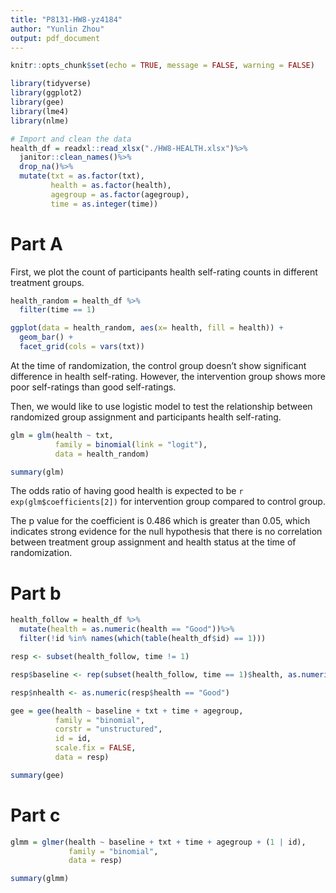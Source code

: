 ```yaml
---
title: "P8131-HW8-yz4184"
author: "Yunlin Zhou"
output: pdf_document
---
```


```r
knitr::opts_chunk$set(echo = TRUE, message = FALSE, warning = FALSE)
```

```r
library(tidyverse)
library(ggplot2)
library(gee)
library(lme4)
library(nlme)
```

```r
# Import and clean the data
health_df = readxl::read_xlsx("./HW8-HEALTH.xlsx")%>%
  janitor::clean_names()%>%
  drop_na()%>%
  mutate(txt = as.factor(txt),
         health = as.factor(health),
         agegroup = as.factor(agegroup),
         time = as.integer(time))
```

# Part A

First, we plot the count of participants health self-rating counts in different treatment groups.

```r
health_random = health_df %>%
  filter(time == 1)

ggplot(data = health_random, aes(x= health, fill = health)) +
  geom_bar() + 
  facet_grid(cols = vars(txt))
```

At the time of randomization, the control group doesn't show significant difference in health self-rating. However, the intervention group shows more poor self-ratings than good  self-ratings.

Then, we would like to use logistic model to test the relationship between randomized group assignment and participants health self-rating.
 
```r
glm = glm(health ~ txt,
          family = binomial(link = "logit"),
          data = health_random)

summary(glm)
```

The odds ratio of having good health is expected to be `r exp(glm$coefficients[2])` for intervention group compared to control group.

The p value for the coefficient is 0.486 which is greater than 0.05, which indicates strong evidence for the null hypothesis that there is no correlation between treatment group assignment and health status at the time of randomization.


# Part b

```r
health_follow = health_df %>%
  mutate(health = as.numeric(health == "Good"))%>%
  filter(!id %in% names(which(table(health_df$id) == 1)))

resp <- subset(health_follow, time != 1)

resp$baseline <- rep(subset(health_follow, time == 1)$health, as.numeric(table(resp$id)))

resp$nhealth <- as.numeric(resp$health == "Good")

gee = gee(health ~ baseline + txt + time + agegroup,
          family = "binomial",
          corstr = "unstructured",
          id = id,
          scale.fix = FALSE,
          data = resp)

summary(gee)
```




# Part c

```r
glmm = glmer(health ~ baseline + txt + time + agegroup + (1 | id),
             family = "binomial",
             data = resp)

summary(glmm)
```


